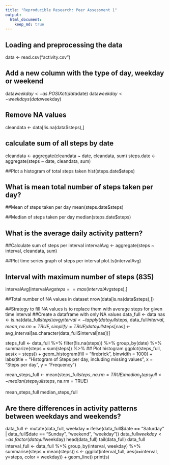 ```yaml
---
title: "Reproducible Research: Peer Assessment 1"
output: 
  html_document:
    keep_md: true
---
```



## Loading and preprocessing the data
data <- read.csv("activity.csv")

## Add a new column with the type of day, weekday or weekend 
data$weekday <- as.POSIXct(data$date)
data$weekday <- weekdays(data$weekday)

## Remove NA values
cleandata <- data[!is.na(data$steps),]

## calculate sum of all steps by date
cleandata <- aggregate(cleandata ~ date, cleandata, sum)
steps.date <- aggregate(steps ~ date, cleandata, sum)

##Plot a histogram of total steps taken
hist(steps.date$steps)



## What is mean total number of steps taken per day?

##Mean of steps taken per day
mean(steps.date$steps)

##Median of steps taken per day
median(steps.date$steps)




## What is the average daily activity pattern?

##Calculate sum of steps per interval
intervalAvg <- aggregate(steps ~ interval, cleandata, sum)

##Plot time series graph of steps per interval
plot.ts(intervalAvg)

## Interval with maximum number of steps (835)
intervalAvg[intervalAvg$steps==max(intervalAvg$steps),]

##Total number of NA values in dataset
nrow(data[is.na(data$steps),])

##Strategy to fill NA values is to replace them with average steps for given time interval
##Create a dataframe with only NA values
data_full <- data
nas <- is.na(data_full$steps)
avg_interval <- tapply(data_full$steps, data_full$interval, mean, na.rm=TRUE, simplify=TRUE)
data_full$steps[nas] <- avg_interval[as.character(data_full$interval[nas])]

steps_full <- data_full %>%
    filter(!is.na(steps)) %>%
    group_by(date) %>%
    summarize(steps = sum(steps)) %>%
## Plot histogram 
    ggplot(steps_full, aes(x = steps)) +
    geom_histogram(fill = "firebrick", binwidth = 1000) +
    labs(title = "Histogram of Steps per day, including missing values", x = "Steps per day", y = "Frequency")

mean_steps_full <- mean(steps_full$steps, na.rm = TRUE)
median_steps_full <- median(steps_full$steps, na.rm = TRUE)

mean_steps_full
median_steps_full

## Are there differences in activity patterns between weekdays and weekends?

data_full <- mutate(data_full, weekday = ifelse(data_full$date == "Saturday" | data_full$date == "Sunday", "weekend", "weekday"))
data_full$weekday <- as.factor(data_full$weekday)
head(data_full)
tail(data_full)
data_full
interval_full <- data_full %>%
    group_by(interval, weekday) %>%
    summarise(steps = mean(steps))
s <- ggplot(interval_full, aes(x=interval, y=steps, color = weekday)) +
    geom_line()
print(s)


